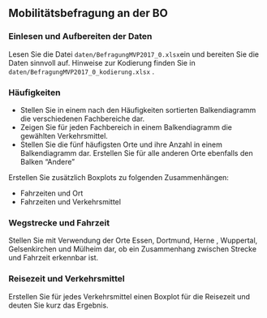 ## Mobilitätsbefragung an der BO

### Einlesen und Aufbereiten der Daten

Lesen Sie die Datei `daten/BefragungMVP2017_0.xlsx`ein und bereiten Sie die Daten sinnvoll auf. Hinweise zur Kodierung finden Sie in `daten/BefragungMVP2017_0_kodierung.xlsx` .

### Häufigkeiten

- Stellen Sie in einem nach den Häufigkeiten sortierten Balkendiagramm die verschiedenen Fachbereiche dar.
- Zeigen Sie für jeden Fachbereich in einem Balkendiagramm die gewählten Verkehrsmittel.
- Stellen Sie die fünf häufigsten Orte und ihre Anzahl in einem Balkendiagramm dar. Erstellen Sie für alle anderen Orte ebenfalls den Balken "Andere"

Erstellen Sie zusätzlich Boxplots zu folgenden Zusammenhängen:

- Fahrzeiten und Ort
- Fahrzeiten und Verkehrsmittel

### Wegstrecke und Fahrzeit

Stellen Sie mit Verwendung der Orte Essen, Dortmund, Herne , Wuppertal, Gelsenkirchen und Mülheim dar, ob ein Zusammenhang zwischen Strecke und Fahrzeit erkennbar ist.

### Reisezeit und Verkehrsmittel

Erstellen Sie für jedes Verkehrsmittel einen Boxplot für die Reisezeit und deuten Sie kurz das Ergebnis.